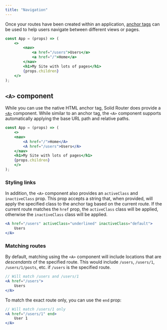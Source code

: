 ```yaml
---
title: "Navigation"
---
```


Once your routes have been created within an application, [anchor tags](https://developer.mozilla.org/en-US/docs/Web/HTML/Element/a) can be used to help users navigate between different views or pages.

```jsx {4-5}
const App = (props) => (
	<>
		<nav>
			<a href="/users">Users</a>
			<a href="/">Home</a>
		</nav>
		<h1>My Site with lots of pages</h1>
		{props.children}
	</>
);
```

## `<A>` component

While you can use the native HTML anchor tag, Solid Router does provide a [`<A>`](/solid-router/reference/components/a) component. 
While similar to an anchor tag, the `<A>` component supports automatically applying the base URL path and relative paths.

```jsx {4-5}
const App = (props) => (
	<>
    <nav>
        <A href="/">Home</A>
        <A href="/users">Users</A>
    </nav>
    <h1>My Site with lots of pages</h1>
    {props.children}
	</>
);
```

### Styling links

In addition, the `<A>` component also provides an `activeClass` and `inactiveClass` prop.
This prop accepts a string that, when provided, will apply the specified class to the anchor tag based on the current route.
If the current route matches the `href` prop, the `activeClass` class will be applied, otherwise the `inactiveClass` class will be applied.

```jsx
<A href="/users" activeClass="underlined" inactiveClass="default">
	Users
</A>
```

### Matching routes

By default, matching using the `<A>` component will include locations that are _descendants_ of the specified route. 
This would include `/users`, `/users/1`, `/users/1/posts`, etc. if `/users` is the specified route.

```jsx
// Will match /users and /users/1
<A href="/users">
    Users
</A>
```
To match the exact route only, you can use the `end` prop:

```jsx
// Will match /users/1 only
<A href="/users/1" end>
    User 1
</A>
```

